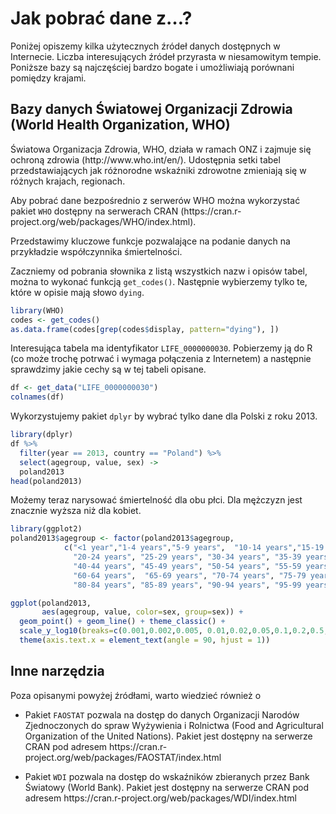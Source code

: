 # Jak pobrać dane z...?

Poniżej opiszemy kilka użytecznych źródeł danych dostępnych w Internecie.
Liczba interesujących źródeł przyrasta w niesamowitym tempie. Poniższe bazy są najczęściej bardzo bogate i umożliwiają porównani pomiędzy krajami.


## Bazy danych Światowej Organizacji Zdrowia (World Health Organization, WHO)

Światowa Organizacja Zdrowia, WHO, działa w ramach ONZ i zajmuje się ochroną zdrowia (http://www.who.int/en/). Udostępnia setki tabel przedstawiających jak różnorodne wskaźniki zdrowotne zmieniają się w różnych krajach, regionach.

Aby pobrać dane bezpośrednio z serwerów WHO można wykorzystać pakiet `WHO` dostępny na serwerach CRAN (https://cran.r-project.org/web/packages/WHO/index.html).

Przedstawimy kluczowe funkcje pozwalające na podanie danych na przykładzie współczynnika śmiertelności.

Zaczniemy od pobrania słownika z listą wszystkich nazw i opisów tabel, można to wykonać funkcją `get_codes()`. Następnie wybierzemy tylko te, które w opisie mają słowo `dying`.

```r
library(WHO)
codes <- get_codes()
as.data.frame(codes[grep(codes$display, pattern="dying"), ])
```

Interesująca tabela ma identyfikator `LIFE_0000000030`. Pobierzemy ją do R (co może trochę potrwać i wymaga połączenia z Internetem) a następnie sprawdzimy jakie cechy są w tej tabeli opisane.

```r
df <- get_data("LIFE_0000000030")
colnames(df)
```

Wykorzystujemy pakiet `dplyr` by wybrać tylko dane dla Polski z roku 2013.

```r
library(dplyr)
df %>% 
  filter(year == 2013, country == "Poland") %>%
  select(agegroup, value, sex) ->
  poland2013
head(poland2013)
```

Możemy teraz narysować śmiertelność dla obu płci. Dla mężczyzn jest znacznie wyższa niż dla kobiet.

```r
library(ggplot2)
poland2013$agegroup <- factor(poland2013$agegroup,
            c("<1 year","1-4 years","5-9 years",  "10-14 years","15-19  years", 
              "20-24 years", "25-29 years", "30-34 years", "35-39 years", 
              "40-44 years", "45-49 years", "50-54 years", "55-59 years", 
              "60-64 years",  "65-69 years", "70-74 years", "75-79 years", 
              "80-84 years", "85-89 years", "90-94 years", "95-99 years", "100+ years"))

ggplot(poland2013, 
       aes(agegroup, value, color=sex, group=sex)) +
  geom_point() + geom_line() + theme_classic() + 
  scale_y_log10(breaks=c(0.001,0.002,0.005, 0.01,0.02,0.05,0.1,0.2,0.5,1)) +
  theme(axis.text.x = element_text(angle = 90, hjust = 1))
```

##

## Inne narzędzia

Poza opisanymi powyżej źródłami, warto wiedzieć również o

* Pakiet `FAOSTAT` pozwala na dostęp do danych Organizacji Narodów Zjednoczonych do spraw Wyżywienia i Rolnictwa (Food and Agricultural Organization of the United Nations). Pakiet jest dostępny na serwerze CRAN pod adresem 
https://cran.r-project.org/web/packages/FAOSTAT/index.html

* Pakiet `WDI` pozwala na dostęp do wskaźników zbieranych przez Bank Światowy (World Bank). Pakiet jest dostępny na serwerze CRAN pod adresem
https://cran.r-project.org/web/packages/WDI/index.html



